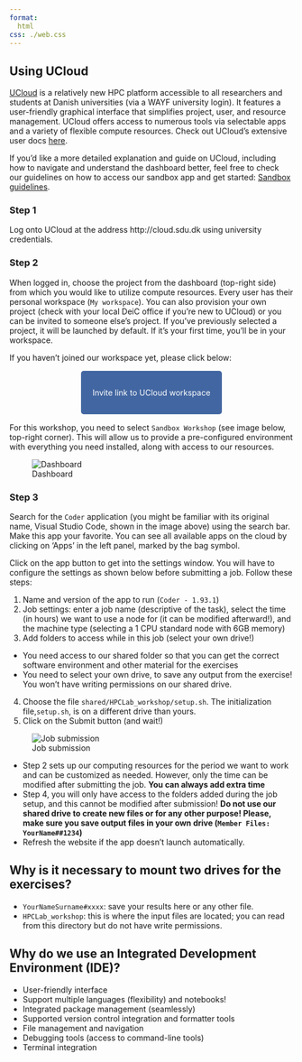 ```yaml
---
format: 
  html
css: ./web.css
---
```


## Using UCloud 

[UCloud](https://cloud.sdu.dk) is a relatively new HPC platform accessible to all researchers and students at Danish universities (via a WAYF university login). It features a user-friendly graphical interface that simplifies project, user, and resource management. UCloud offers access to numerous tools via selectable apps and a variety of flexible compute resources. Check out UCloud’s extensive user docs [here](https://docs.cloud.sdu.dk/index.html).

If you’d like a more detailed explanation and guide on UCloud, including how to navigate and understand the dashboard better, feel free to check our guidelines on how to access our sandbox app and get started: [Sandbox guidelines](https://hds-sandbox.github.io/access/UCloud.html).

### Step 1
Log onto UCloud at the address http://cloud.sdu.dk using university credentials.

### Step 2

When logged in, choose the project from the dashboard (top-right side) from which you would like to utilize compute resources. Every user has their personal workspace (`My workspace`). You can also provision your own project (check with your local DeiC office if you’re new to UCloud) or you can be invited to someone else’s project. If you’ve previously selected a project, it will be launched by default. If it’s your first time, you’ll be in your workspace. 

If you haven't joined our workspace yet, please click below:

&nbsp;

 <p align="center">
  <a href="https://cloud.sdu.dk/app/projects/invite/d68169ad-6bb1-422d-b0df-d21e2751f8fb" style="background-color: #4266A1; color: #FFFFFF; padding: 30px 20px; text-decoration: none; border-radius: 5px;">
    Invite link to
    UCloud workspace
  </a>
</p>

&nbsp;

For this workshop, you need to select `Sandbox Workshop` (see image below, top-right corner). This will allow us to provide a pre-configured environment with everything you need installed, along with access to our resources.


![Dashboard](./images/step1.png)

### Step 3

Search for the `Coder` application (you might be familiar with its original name, Visual Studio Code, shown in the image above) using the search bar. Make this app your favorite. You can see all available apps on the cloud by clicking on 'Apps' in the left panel, marked by the bag symbol.

Click on the app button to get into the settings window. You will have to configure the settings as shown below before submitting a job. Follow these steps: 

1. Name and version of the app to run (`Coder - 1.93.1`)
2. Job settings: enter a job name (descriptive of the task), select the time (in hours) we want to use a node for (it can be modified afterward!), and the machine type (selecting a 1 CPU standard node with 6GB memory)
3. Add folders to access while in this job (select your own drive!)
  - You need access to our shared folder so that you can get the correct software environment and other material for the exercises
  - You need to select your own drive, to save any output from the exercise! You won't have writing permissions on our shared drive. 
4. Choose the file `shared/HPCLab_workshop/setup.sh`. The initialization file,`setup.sh`, is on a different drive than yours.
5. Click on the Submit button (and wait!)

![Job submission](./images/step2.png)

:::{.callout-warning}
- Step 2 sets up our computing resources for the period we want to work and can be customized as needed. However, only the time can be modified after submitting the job. **You can always add extra time**
- Step 4, you will only have access to the folders added during the job setup, and this cannot be modified after submission! **Do not use our shared drive to create new files or for any other purpose! Please, make sure you save output files in your own drive (`Member Files: YourName##1234`)**
- Refresh the website if the app doesn't launch automatically.
:::

:::{.callout-important}
# Why is it necessary to mount two drives for the exercises?

- `YourNameSurname#xxxx`: save your results here or any other file. 
- `HPCLab_workshop`: this is where the input files are located; you can read from this directory but do not have write permissions. 
:::

:::{.callout-tip}
# Why do we use an Integrated Development Environment (IDE)?

- User-friendly interface​
- Support multiple languages (flexibility)​ and notebooks! ​
- Integrated package management (seamlessly)​
- Supported version control integration and formatter tools​
- File management and navigation ​
- Debugging tools (access to command-line tools)​
- Terminal integration ​
:::
